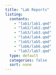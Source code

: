 ```yaml
---
title: "Lab Reports"
listing:
  contents:
    - "lab1/lab1.qmd"
    - "lab2/lab2.qmd"
    - "lab3/lab3.qmd"
    - "lab4/lab4.qmd"
    - "lab5/lab5.qmd"
    - "lab6/lab6.qmd"
    - "lab7/lab7.qmd"
  type: default
  categories: false
  sort: none
---
```

